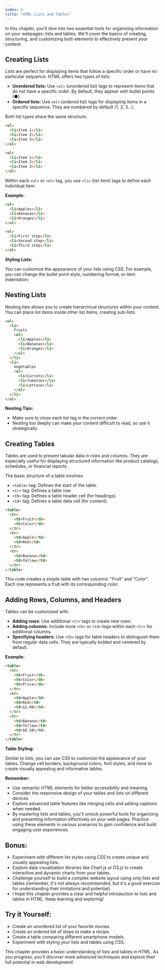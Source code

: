 ```yaml
---
index: 4
title: "HTML Lists and Tables"
---
```


In this chapter, you'll dive into two essential tools for organizing information on your webpages: lists and tables. We'll cover the basics of creating, structuring, and customizing both elements to effectively present your content.

## Creating Lists

Lists are perfect for displaying items that follow a specific order or have no particular sequence. HTML offers two types of lists:

- **Unordered lists:** Use `<ul>` (unordered list) tags to represent items that do not have a specific order. By default, they appear with bullet points (●).
- **Ordered lists:** Use `<ol>` (ordered list) tags for displaying items in a specific sequence. They are numbered by default (1, 2, 3...).

Both list types share the same structure:

```html
<ul>
  <li>Item 1</li>
  <li>Item 2</li>
  <li>Item 3</li>
</ul>

<ol>
  <li>Item 1</li>
  <li>Item 2</li>
  <li>Item 3</li>
</ol>
```

Within each `<ul>` or `<ol>` tag, you use `<li>` (list item) tags to define each individual item.

**Example:**

```html
<ul>
  <li>Apples</li>
  <li>Bananas</li>
  <li>Oranges</li>
</ul>

<ol>
  <li>First step</li>
  <li>Second step</li>
  <li>Third step</li>
</ol>
```

**Styling Lists:**

You can customize the appearance of your lists using CSS. For example, you can change the bullet point style, numbering format, or item indentation.

## Nesting Lists

Nesting lists allows you to create hierarchical structures within your content. You can place list items inside other list items, creating sub-lists.

```html
<ul>
  <li>
    Fruits
    <ul>
      <li>Apples</li>
      <li>Bananas</li>
      <li>Oranges</li>
    </ul>
  </li>
  <li>
    Vegetables
    <ul>
      <li>Carrots</li>
      <li>Tomatoes</li>
      <li>Lettuce</li>
    </ul>
  </li>
</ul>
```

**Nesting Tips:**

- Make sure to close each list tag in the correct order.
- Nesting too deeply can make your content difficult to read, so use it strategically.

## Creating Tables

Tables are used to present tabular data in rows and columns. They are especially useful for displaying structured information like product catalogs, schedules, or financial reports.

The basic structure of a table involves:

- `<table>` tag: Defines the start of the table.
- `<tr>` tag: Defines a table row.
- `<th>` tag: Defines a table header cell (for headings).
- `<td>` tag: Defines a table data cell (for content).

```html
<table>
  <tr>
    <th>Fruit</th>
    <th>Color</th>
  </tr>
  <tr>
    <td>Apple</td>
    <td>Red</td>
  </tr>
  <tr>
    <td>Banana</td>
    <td>Yellow</td>
  </tr>
</table>
```

This code creates a simple table with two columns: "Fruit" and "Color". Each row represents a fruit with its corresponding color.

## Adding Rows, Columns, and Headers

Tables can be customized with:

- **Adding rows:** Use additional `<tr>` tags to create new rows.
- **Adding columns:** Include more `<th>` or `<td>` tags within each `<tr>` for additional columns.
- **Specifying headers:** Use `<th>` tags for table headers to distinguish them from regular data cells. They are typically bolded and centered by default.

**Example:**

```html
<table>
  <tr>
    <th>Fruit</th>
    <th>Color</th>
    <th>Price</th>
  </tr>
  <tr>
    <td>Apple</td>
    <td>Red</td>
    <td>$1.00</td>
  </tr>
  <tr>
    <td>Banana</td>
    <td>Yellow</td>
    <td>$0.50</td>
  </tr>
</table>
```

**Table Styling:**

Similar to lists, you can use CSS to customize the appearance of your tables. Change cell borders, background colors, font styles, and more to create visually appealing and informative tables.

**Remember:**

- Use semantic HTML elements for better accessibility and meaning.
- Consider the responsive design of your tables and lists on different devices.
- Explore advanced table features like merging cells and adding captions when needed.
- By mastering lists and tables, you'll unlock powerful tools for organizing and presenting information effectively on your web pages. Practice using these elements in various scenarios to gain confidence and build engaging user experiences.

## Bonus:

- Experiment with different list styles using CSS to create unique and visually appealing lists.
- Explore data visualization libraries like Chart.js or D3.js to create interactive and dynamic charts from your tables.
- Challenge yourself to build a complex website layout using only lists and tables (remember, it's not always recommended, but it's a good exercise for understanding their limitations and potential).
- I hope this chapter provides a clear and helpful introduction to lists and tables in HTML. Keep learning and exploring!

## Try it Yourself:

- Create an unordered list of your favorite movies.
- Create an ordered list of steps to make a recipe.
- Create a table comparing different smartphone models.
- Experiment with styling your lists and tables using CSS.

This chapter provides a basic understanding of lists and tables in HTML. As you progress, you'll discover more advanced techniques and explore their full potential in web development!
